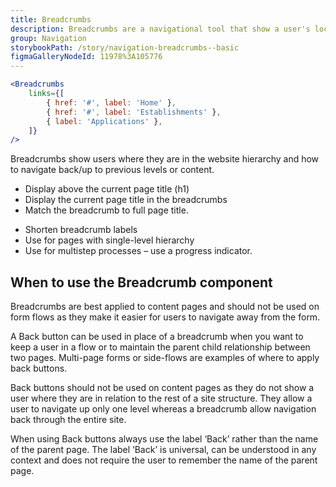 ```yaml
---
title: Breadcrumbs
description: Breadcrumbs are a navigational tool that show a user's location on a website as a row of links, usually at the top of the page.
group: Navigation
storybookPath: /story/navigation-breadcrumbs--basic
figmaGalleryNodeId: 11978%3A105776
---
```


```jsx live
<Breadcrumbs
	links={[
		{ href: '#', label: 'Home' },
		{ href: '#', label: 'Establishments' },
		{ label: 'Applications' },
	]}
/>
```

Breadcrumbs show users where they are in the website hierarchy and how to navigate back/up to previous levels or content.

<DoHeading />

- Display above the current page title (h1)
- Display the current page title in the breadcrumbs
- Match the breadcrumb to full page title.

<DontHeading />

- Shorten breadcrumb labels
- Use for pages with single-level hierarchy
- Use for multistep processes – use a progress indicator.

## When to use the Breadcrumb component

Breadcrumbs are best applied to content pages and should not be used on form flows as they make it easier for users to navigate away from the form.

A Back button can be used in place of a breadcrumb when you want to keep a user in a flow or to maintain the parent child relationship between two pages. Multi-page forms or side-flows are examples of where to apply back buttons. 

Back buttons should not be used on content pages as they do not show a user where they are in relation to the rest of a site structure. They allow a user to navigate up only one level whereas a breadcrumb allow navigation back through the entire site.

When using Back buttons always use the label ‘Back’ rather than the name of the parent page. The label ‘Back’ is universal, can be understood in any context and does not require the user to remember the name of the parent page.

